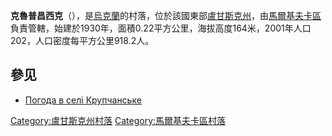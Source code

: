 {{Unreferenced|time=2020-07-08T14:25:32+00:00}}
{{coord|49|34|18|N|39|25|58|E|scale:100000|display=title}}

'''克魯普昌西克'''（{{lang-uk|Крупчанське}}），是[[烏克蘭|烏克蘭]]的村落，位於該國東部[[盧甘斯克州|盧甘斯克州]]，由[[馬爾基夫卡區|馬爾基夫卡區]]負責管轄，始建於1930年，面積0.22平方公里，海拔高度164米，2001年人口202，人口密度每平方公里918.2人。

==參见==
* [http://weather.in.ua/ua/lyganskaja/12506 Погода в селі Крупчанське] {{Wayback|url=http://weather.in.ua/ua/lyganskaja/12506 |date=20160305080831 }}

{{DEFAULTSORT:Крупчанське}}
[[Category:盧甘斯克州村落|Category:盧甘斯克州村落]]
[[Category:馬爾基夫卡區村落|Category:馬爾基夫卡區村落]]


{{Luhansk-geo-stub}}